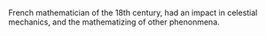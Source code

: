 French mathematician of the 18th century, had an impact in celestial mechanics, and the mathematizing of other phenonmena.
{{cleanup}}
{{rfd}}